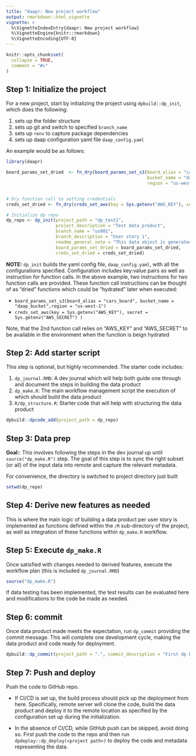 ```yaml
---
title: "daapr: New project workflow"
output: rmarkdown::html_vignette
vignette: >
  %\VignetteIndexEntry{daapr: New project workflow}
  %\VignetteEngine{knitr::rmarkdown}
  %\VignetteEncoding{UTF-8}
---
```


```r
knitr::opts_chunk$set(
  collapse = TRUE,
  comment = "#>"
)
```


## Step 1: Initialize the project 

For a new project, start by initializing the project using `dpbuild::dp_init`, which does the following:

1. sets up the folder structure
2. sets up git and switch to specified `branch_name`
3. sets up `renv` to capture package dependencies
4. sets up daap configuration yaml file `daap_config.yaml`

An example would be as follows:

```r
library(daapr)

board_params_set_dried  <- fn_dry(board_params_set_s3(board_alias = "cars_board",
                                                      bucket_name = "daap_bucket",
                                                      region = "us-west-1"))


# Dry function call to setting credentials
creds_set_dried <- fn_dry(creds_set_aws(key = Sys.getenv("AWS_KEY"), secret = Sys.getenv("AWS_SECRET") ))

# Initialize dp repo
dp_repo <- dp_init(project_path = "dp_test1",
                   project_description = "Test data product",
                   branch_name = "us001",
                   branch_description = "User story 1",
                   readme_general_note = "This data object is generated for testing purposes",
                   board_params_set_dried = board_params_set_dried,
                   creds_set_dried = creds_set_dried)

```

**NOTE:** `dp_init` builds the yaml config file, `daap_config.yaml`, with all the configurations specified. Configuration includes key:value pairs as well as instruction for function calls. In the above example, two instructions for two function calls are provided. These function call instructions can be thought of as "dried" functions which could be "hydrated" later when executed:

- `board_params_set_s3(board_alias = "cars_board", bucket_name = "daap_bucket",region = "us-west-1")`
- `creds_set_aws(key = Sys.getenv("AWS_KEY"), secret = Sys.getenv("AWS_SECRET") )`

Note, that the 2nd function call relies on "AWS_KEY" and "AWS_SECRET" to be 
available in the environment when the function is beign hydrated

## Step 2: Add starter script

This step is optional, but highly recommended. The starter code includes:

1. `dp_journal.RMD`: A dev journal which will help both guide one through and document the steps in building the data product
2. `dp_make.R`: The main workflow management script the execution of which should build the data product
3. `R/dp_structure.R`: Starter code that will help with structuring the data product

```r
dpbuild::dpcode_add(project_path = dp_repo)
```


## Step 3: Data prep

**Goal:**: This involves following the steps in the dev journal up until `source("dp_make.R")` step. The goal of this step is to sync the right subset (or all) of the input data into remote and capture the relevant metadata.

For convenience, the directory is switched to project directory just built

```r
setwd(dp_repo)
```


## Step 4: Derive new features as needed

This is where the main logic of building a data product per user story is implemented as functions defined within the `/R` sub-directory of the project, as well as integration of these functions within `dp_make.R` workflow.


## Step 5: Execute `dp_make.R`

Once satisfied with changes needed to derived features, execute the workflow plan (this is included `dp_journal.RMD`)

```r
source("dp_make.R")
```

If data testing has been implemented, the test results can be evaluated here and modifications to the code be made as needed.

## Step 6: commit

Once data product made meets the expectation, run `dp_commit` providing the commit message. This will complete one development cycle, making the data product and code ready for deployment.

```r
dpbuild::dp_commit(project_path = ".", commit_description = "First dp build: only input data")
```


## Step 7: Push and deploy

Push the code to GitHub repo. 

- If CI/CD is set up, the build process should pick up the deployment from here. Specifically, remote server will clone the code, build the data product and deploy it to the remote location as specified by the configuration set up during the initialization. 

- In the absence of CI/CD, while GitHub push can be skipped, avoid doing so. First push the code to the repo and then run `dpdeploy::dp_deploy(<project path>)` to deploy the code and metadata representing the data.

